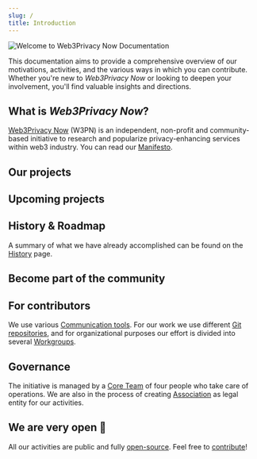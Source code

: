 ```yaml
---
slug: /
title: Introduction
---
```



![Welcome to Web3Privacy Now Documentation](./assets/intro-cover.jpeg)

This documentation aims to provide a comprehensive overview of our motivations, activities, and the various ways in which you can contribute. 
Whether you're new to *Web3Privacy Now* or looking to deepen your involvement, you'll find valuable insights and directions.

## What is *Web3Privacy Now*?

[Web3Privacy Now](https://web3privacy.info/) (W3PN) is an independent, non-profit and community-based initiative to research and popularize privacy-enhancing services within web3 industry. You can read our [Manifesto](/manifesto).

## Our projects

<LinkCard
  title="🔬 Research"
  description="Analyzing the ecosystem, creating reports"
  href="/research"
/>
<LinkCard
  title="📅 Events"
  description="Organizing events such as meetups, summits or hackathons"
  href="/events"
/>
<LinkCard
  title="📰 Week in the Privacy"
  description="Weekly newsletter with round-up of the most important news"
  href="/news/week-in-the-privacy"
/>

## Upcoming projects

<LinkCard
  title="👁️ Privacy Explorer"
  description="The most extensive database of privacy-enhancing solutions"
  href="/projects/privacy-explorer"
/>
<LinkCard
  title="↴ Privacy Corner"
  description="Community pop-up space for hackathons and other events"
  href="https://github.com/web3privacy/privacy-corner"
/>
<LinkCard
  title="🏆 Privacy Tech Awards"
  description="Annual vote of most popular and interesting privacy projects"
  href="/projects/privacy-tech-awards"
/>

## History & Roadmap

A summary of what we have already accomplished can be found on the [History](/history) page.

<CardGrid>
  <LinkCard title="History" href="/follow-us" />
  <LinkCard title="Roadmap" href="/roadmap" />
</CardGrid>

## Become part of the community

<CardGrid>
  <LinkCard title="Follow us" href="/follow-us" />
  <LinkCard title="Get involved" href="/get-involved" />
</CardGrid>
<CardGrid>
  <LinkCard title="Contributors guide" href="/contributors" />
  <LinkCard title="Membership" href="/membership" />
</CardGrid>
<CardGrid>
  <LinkCard title="Donate" href="/donate" />
  <LinkCard title="Code of Conduct" href="/code-of-conduct" />
</CardGrid>

## For contributors

We use various [Communication tools](/communication). For our work we use different [Git repositories](/git), and for organizational purposes our effort is divided into several [Workgroups](/workgroups).

<CardGrid>
  <LinkCard title="Communication tools" href="/communication" />
  <LinkCard title="Git repositories" href="/git" />
</CardGrid>
<CardGrid>
  <LinkCard title="Workgroups" href="/workgroups" />
</CardGrid>

## Governance

The initiative is managed by a [Core Team](/core-team) of four people who take care of operations. We are also in the process of creating [Association](/association) as legal entity for our activities.

<LinkCard title="Governance structure" href="/governance" />
<CardGrid>
    <LinkCard title="Congress" href="/congress" />
    <LinkCard title="Core Team" href="/core-team" />
</CardGrid>
<CardGrid>
    <LinkCard title="Association" href="/association" />
    <LinkCard title="Contributors Guild" href="/guild" />
</CardGrid>

## We are very open 💛

All our activities are public and fully [open-source](/git). Feel free to [contribute](/get-involved)!
